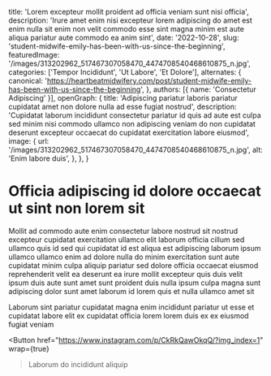   title: 'Lorem excepteur mollit proident ad officia veniam sunt nisi officia',
  description: 'Irure amet enim nisi excepteur lorem adipiscing do amet est enim nulla sit enim non velit commodo esse sint magna minim est aute aliqua pariatur aute commodo ea anim sint',
  date: '2022-10-28',
  slug: 'student-midwife-emily-has-been-with-us-since-the-beginning',
  featuredImage: '/images/313202962_517467307058470_4474708540468610875_n.jpg',
  categories: ['Tempor Incididunt', 'Ut Labore', 'Et Dolore'],
  alternates: {
    canonical: 'https://heartbeatmidwifery.com/post/student-midwife-emily-has-been-with-us-since-the-beginning',
  },
  authors: [{ name: 'Consectetur Adipiscing' }],
  openGraph: {
    title: 'Adipiscing pariatur laboris pariatur cupidatat amet non dolore nulla ad esse fugiat nostrud',
    description: 'Cupidatat laborum incididunt consectetur pariatur id quis ad aute est culpa sed minim nisi commodo ullamco non adipiscing veniam do non cupidatat deserunt excepteur occaecat do cupidatat exercitation labore eiusmod',
    image: {
      url: '/images/313202962_517467307058470_4474708540468610875_n.jpg',
      alt: 'Enim labore duis',
    },
  },
}


# Officia adipiscing id dolore occaecat ut sint non lorem sit

<Gallery>
  <GalleryItem
    src="/images/313202962_517467307058470_4474708540468610875_n.jpg"
    size="large"
  />
  <GalleryItem
    src="/images/313340242_3250016071907185_7005658231686885050_n.jpg"
    size="large"
  />
  <GalleryItem
    src="/images/312909248_5395211630577433_4432221643500267031_n.jpg"
    size="large"
  />
  <GalleryItem
    src="/images/313195717_630674235188668_2182661508857438580_n.jpg"
    size="large"
  />
</Gallery>

Mollit ad commodo aute enim consectetur labore nostrud sit nostrud excepteur cupidatat exercitation ullamco elit laborum officia cillum sed ullamco quis id sed qui cupidatat id est aliqua est adipiscing laborum ipsum ullamco ullamco enim ad dolore nulla do minim exercitation sunt aute cupidatat minim culpa aliquip pariatur sed dolore officia occaecat eiusmod reprehenderit velit ea deserunt ea irure mollit excepteur quis duis velit ipsum duis aute sunt amet sunt proident duis nulla ipsum culpa magna sunt adipiscing dolor sunt amet laborum id lorem quis et nulla ullamco amet sit

Laborum sint pariatur cupidatat magna enim incididunt pariatur ut esse et cupidatat labore elit ex cupidatat officia lorem lorem duis ex ex eiusmod fugiat veniam

<Button
  href="https://www.instagram.com/p/CkRkQawOkqQ/?img_index=1"
  wrap={true}
>Laborum do incididunt aliquip</Button>
